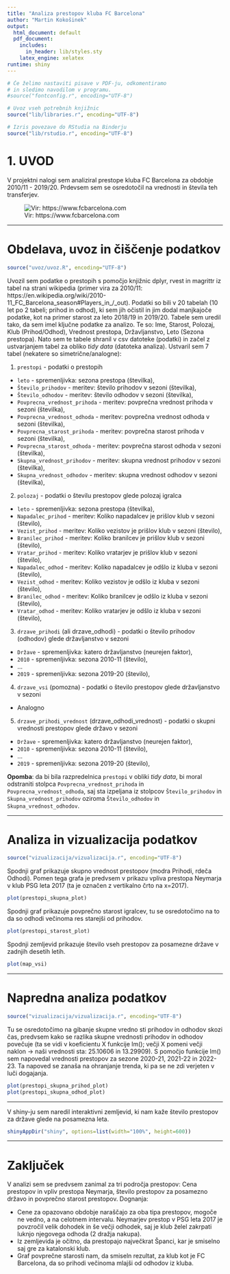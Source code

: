 ---
title: "Analiza prestopov kluba FC Barcelona"
author: "Martin Kokošinek"
output:
  html_document: default
  pdf_document:
    includes:
      in_header: lib/styles.sty
    latex_engine: xelatex
runtime: shiny
---

```{r setup, echo=FALSE, results='hide', message=FALSE, warning=FALSE}
# Če želimo nastaviti pisave v PDF-ju, odkomentiramo
# in sledimo navodilom v programu.
#source("fontconfig.r", encoding="UTF-8")

# Uvoz vseh potrebnih knjižnic
source("lib/libraries.r", encoding="UTF-8")
```

```{r rstudio, echo=FALSE, results='asis'}
# Izris povezave do RStudia na Binderju
source("lib/rstudio.r", encoding="UTF-8")
```

# 1. UVOD

V projektni nalogi sem analiziral prestope kluba FC Barcelona za obdobje 2010/11 - 2019/20. Prdevsem sem se osredotočil na vrednosti in števila teh transferjev.

![Vir: https://www.fcbarcelona.com](slike/fcb.jpg)

***

# Obdelava, uvoz in čiščenje podatkov

```{r uvoz, echo=FALSE, message=FALSE}
source("uvoz/uvoz.R", encoding="UTF-8")
```

Uvozil sem podatke o prestopih s pomočjo knjižnic dplyr, rvest in magrittr iz tabel na strani wikipedia (primer vira za 2010/11: https://en.wikipedia.org/wiki/2010-11_FC_Barcelona_season#Players_in_/_out).
Podatki so bili v 20 tabelah (10 let po 2 tabeli; prihod in odhod), ki sem jih očistil in jim dodal manjkajoče podatke, kot na primer starost za leto 2018/19 in 2019/20.
Tabele sem uredil tako, da sem imel ključne podatke za analizo. 
Te so: Ime, Starost, Polozaj, Klub (Prihod/Odhod), Vrednost prestopa, Državljanstvo, Leto (Sezona prestopa).
Nato sem te tabele shranil v csv datoteke (podatki) in začel z ustvarjanjem tabel za obliko *tidy data* (datoteka analiza).
Ustvaril sem 7 tabel (nekatere so simetrične/analogne):

1. `prestopi` - podatki o prestopih
  - `leto` - spremenljivka: sezona prestopa (številka),
  - `Število_prihodov` - meritev: število prihodov v sezoni (številka),
  - `Število_odhodov` - meritev: število odhodov v sezoni (številka),
  - `Povprecna_vrednost_prihoda` - meritev: povprečna vrednost prihoda v sezoni (številka),
  - `Povprecna_vrednost_odhoda` - meritev: povprečna vrednost odhoda v sezoni (številka),
  - `Povprecna_starost_prihoda` - meritev: povprečna starost prihoda v sezoni (številka),
  - `Povprecna_starost_odhoda` - meritev: povprečna starost odhoda v sezoni (številka),
  - `Skupna_vrednost_prihodov` - meritev: skupna vrednost prihodov v sezoni (številka),
  - `Skupna_vrednost_odhodov` - meritev: skupna vrednost odhodov v sezoni (številka),

2. `polozaj` - podatki o številu prestopov glede polozaj igralca
  - `leto` - spremenljivka: sezona prestopa (številka),
  - `Napadalec_prihod` - meritev: Koliko napadalcev je prišlov klub v sezoni (število),
  - `Vezist_prihod` - meritev: Koliko vezistov je prišlov klub v sezoni (število),
  - `Branilec_prihod` - meritev: Koliko branilcev je prišlov klub v sezoni (število),
  - `Vratar_prihod` - meritev: Koliko vratarjev je prišlov klub v sezoni (število),
  - `Napadalec_odhod` - meritev: Koliko napadalcev je odšlo iz kluba v sezoni (število),
  - `Vezist_odhod` - meritev: Koliko vezistov je odšlo iz kluba v sezoni (število),
  - `Branilec_odhod` - meritev: Koliko branilcev je odšlo iz kluba v sezoni (število),
  - `Vratar_odhod` - meritev: Koliko vratarjev je odšlo iz kluba v sezoni (število),
  
3. `drzave_prihodi` (ali drzave_odhodi) - podatki o število prihodov (odhodov) glede državljanstvo v sezoni
  - `Države` - spremenljivka: katero državljanstvo (neurejen faktor),
  - `2010` - spremenljivka: sezona 2010-11 (število),
  - ...
  - `2019` - spremenljivka: sezona 2019-20 (število),
  
4. `drzave_vsi` (pomozna) - podatki o število prestopov glede državljanstvo v sezoni
  - Analogno

5. `drzave_prihodi_vrednost` (drzave_odhodi_vrednost) - podatki o skupni vrednosti prestopov glede državo v sezoni
  - `Države` - spremenljivka: katero državljanstvo (neurejen faktor),
  - `2010` - spremenljivka: sezona 2010-11 (število),
  - ...
  - `2019` - spremenljivka: sezona 2019-20 (število), 

**Opomba**: da bi bila razpredelnica `prestopi` v obliki *tidy data*, bi moral odstraniti stolpca `Povprecna_vrednost_prihoda` in `Povprecna_vrednost_odhoda`, saj sta izpeljana iz stolpcov `Število_prihodov` in `Skupna_vrednost_prihodov` oziroma `Število_odhodov` in `Skupna_vrednost_odhodov`.

***

# Analiza in vizualizacija podatkov

```{r vizualizacija, echo=FALSE, message=FALSE, warning=FALSE, results='hide'}
source("vizualizacija/vizualizacija.r", encoding="UTF-8")
```

Spodnji graf prikazuje skupno vrednost prestopov (modra Prihodi, rdeča Odhodi).
Pomen tega grafa je predvsem v prikazu vpliva prestopa Neymarja v klub PSG leta 2017 (ta je označen z vertikalno črto na x=2017).

```{r graf_skupna, echo=FALSE, message=FALSE, fig.align='center', fig.cap='Graf skupne vrednosti prestopov'}
plot(prestopi_skupna_plot)
```

Spodnji graf prikazuje povprečno starost igralcev, tu se osredotočimo na to da so odhodi večinoma res starejši od prihodov.

```{r graf_starost, echo=FALSE, message=FALSE, fig.align='center', fig.cap='Graf skupne vrednosti prestopov'}
plot(prestopi_starost_plot)
```

Spodnji zemljevid prikazuje število vseh prestopov za posamezne države v zadnjih desetih letih.

```{r zemljevid_vsi, echo=FALSE, fig.align='center', fig.cap='Zemljevid števila prestopov za države', warning=FALSE}
plot(map_vsi)
```

***

# Napredna analiza podatkov

```{r analiza, echo=FALSE, message=FALSE}
source("vizualizacija/vizualizacija.r", encoding="UTF-8")
```

Tu se osredotočimo na gibanje skupne vredno sti prihodov in odhodov skozi čas, predvsem kako se razlika skupne vrednosti prihodov in odhodov povečuje (ta se vidi v koeficientu X funkcije lm(); večji X pomeni večji naklon -> naši vrednosti sta: 25.10606 in 13.29909).
S pomočjo funkcije lm() sem napovedal vrednosti prestopov za sezone 2020-21, 2021-22 in 2022-23. Ta napoved se zanaša na ohranjanje trenda, ki pa se ne zdi verjeten v luči dogajanja.

```{r graf, echo=FALSE, fig.align='center', fig.cap='Naraščanje razlike skupnih vrednosti in napoved za 2021'}
plot(prestopi_skupna_prihod_plot)
plot(prestopi_skupna_odhod_plot)
```

***
V shiny-ju sem naredil interaktivni zemljevid, ki nam kaže število prestopov za države glede na posamezna leta.

```{r shiny, echo=FALSE}
shinyAppDir("shiny", options=list(width="100%", height=600))
```

***

# Zaključek

V analizi sem se predvsem zanimal za tri področja prestopov: Cena prestopov in vpliv prestopa Neymarja, 
število prestopov za posamezno državo in povprečno starost prestopov.
Dognanja:

* Cene za opazovano obdobje naraščajo za oba tipa prestopov, mogoče ne vedno, a na celotnem intervalu. Neymarjev prestop v PSG leta 2017 je povzročil velik dohodek in še večji odhodek, saj je klub želel zakrpati luknjo njegovega odhoda (2 dražja nakupa).
* Iz zemljevida je očitno, da prestopajo največkrat Španci, kar je smiselno saj gre za katalonski klub.
* Graf povprečne starosti nam, da smiseln rezultat, za klub kot je FC Barcelona, da so prihodi večinoma mlajši od odhodov iz kluba.